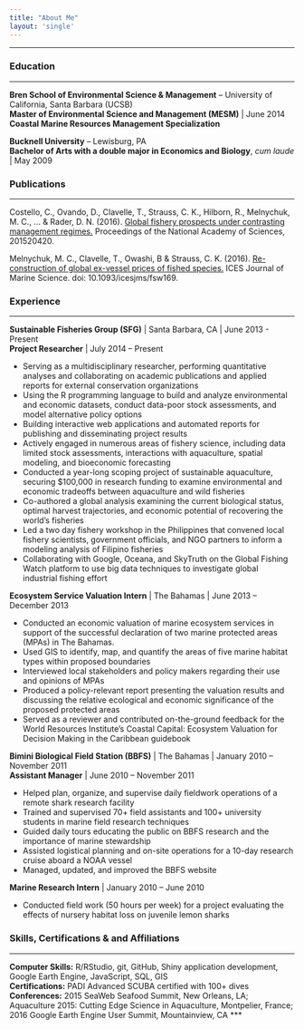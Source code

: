 ```yaml
---
title: "About Me"
layout: 'single'
---
```


***
### Education
***
**Bren School of Environmental Science & Management** – University of California, Santa Barbara (UCSB)  
**Master of Environmental Science and Management (MESM)** | June 2014  
**Coastal Marine Resources Management Specialization**  
    
  
**Bucknell University** – Lewisburg, PA  
**Bachelor of Arts with a double major in Economics and Biology**, *cum laude* | May 2009  

### Publications
***
Costello, C., Ovando, D., Clavelle, T., Strauss, C. K., Hilborn, R., Melnychuk, M. C., ... & Rader, D. N. (2016). [Global fishery prospects under contrasting management regimes.](http://www.pnas.org/content/113/18/5125.abstract) Proceedings of the National Academy of Sciences, 201520420.  

Melnychuk, M. C., Clavelle, T., Owashi, B & Strauss, C. K. (2016). [Re-construction of global ex-vessel prices of fished species.](https://academic.oup.com//icesjms/article/74/1/121/2670314/Reconstruction-of-global-exvessel-prices-of-fished?guestAccessKey=7f3cdd83-47fc-4a29-9466-2f8f5941a0e6) ICES Journal of Marine Science. doi: 10.1093/icesjms/fsw169.  

### Experience
***
**Sustainable Fisheries Group (SFG)** | Santa Barbara, CA | June 2013 - Present   
**Project Researcher** | July 2014 – Present
    
  + Serving as a multidisciplinary researcher, performing quantitative analyses and collaborating on academic
  publications and applied reports for external conservation organizations  
  + Using the R programming language to build and analyze environmental and economic datasets, conduct data-poor
  stock assessments, and model alternative policy options  
  + Building interactive web applications and automated reports for publishing and disseminating project
  results  
  + Actively engaged in numerous areas of fishery science, including data limited stock assessments,
  interactions with aquaculture, spatial modeling, and bioeconomic forecasting  
  + Conducted a year-long scoping project of sustainable aquaculture, securing $100,000 in research funding
  to examine environmental and economic tradeoffs between aquaculture and wild fisheries  
  + Co-authored a global analysis examining the current biological status, optimal harvest trajectories, and
  economic potential of recovering the world’s fisheries  
  + Led a two day fishery workshop in the Philippines that convened local fishery scientists, government
  officials, and NGO partners to inform a modeling analysis of Filipino fisheries  
  + Collaborating with Google, Oceana, and SkyTruth on the Global Fishing Watch platform to use big data
  techniques to investigate global industrial fishing effort  

**Ecosystem Service Valuation Intern** | The Bahamas | June 2013 – December 2013
  
  + Conducted an economic valuation of marine ecosystem services in support of the successful declaration
  of two marine protected areas (MPAs) in The Bahamas.
  + Used GIS to identify, map, and quantify the areas of five marine habitat types within proposed
  boundaries
  + Interviewed local stakeholders and policy makers regarding their use and opinions of MPAs
  + Produced a policy-relevant report presenting the valuation results and discussing the relative ecological
  and economic significance of the proposed protected areas
  + Served as a reviewer and contributed on-the-ground feedback for the World Resources Institute’s Coastal
  Capital: Ecosystem Valuation for Decision Making in the Caribbean guidebook  
  
**Bimini Biological Field Station (BBFS)** | The Bahamas | January 2010 – November 2011  
**Assistant Manager** | June 2010 – November 2011 

+ Helped plan, organize, and supervise daily fieldwork operations of a remote shark research facility
+ Trained and supervised 70+ field assistants and 100+ university students in marine field research
techniques
+ Guided daily tours educating the public on BBFS research and the importance of marine stewardship
+ Assisted logistical planning and on-site operations for a 10-day research cruise aboard a NOAA vessel
+ Managed, updated, and improved the BBFS website  

**Marine Research Intern** | January 2010 – June 2010

+ Conducted field work (50 hours per week) for a project evaluating the effects of nursery habitat loss on
juvenile lemon sharks

### Skills, Certifications & and Affiliations
***
**Computer Skills:** R/RStudio, git, GitHub, Shiny application development, Google Earth Engine, JavaScript,
SQL, GIS   
**Certifications:** PADI Advanced SCUBA certified with 100+ dives  
**Conferences:** 2015 SeaWeb Seafood Summit, New Orleans, LA; Aquaculture 2015: Cutting Edge Science in
Aquaculture, Montpelier, France; 2016 Google Earth Engine User Summit, Mountainview, CA 
***
